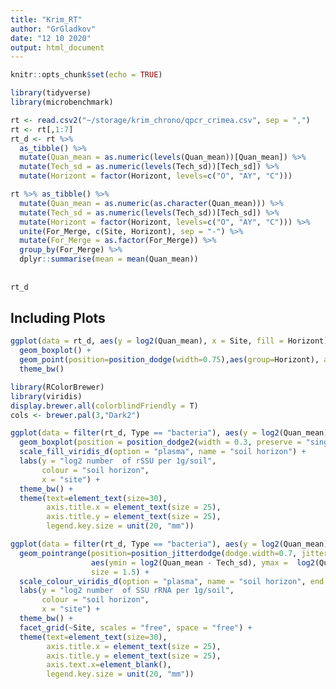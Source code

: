 ```yaml
---
title: "Krim_RT"
author: "GrGladkov"
date: "12 10 2020"
output: html_document
---
```


```r
knitr::opts_chunk$set(echo = TRUE)
```


```r
library(tidyverse)
library(microbenchmark)

rt <- read.csv2("~/storage/krim_chrono/qpcr_crimea.csv", sep = ",")
rt <- rt[,1:7]
rt_d <- rt %>% 
  as_tibble() %>% 
  mutate(Quan_mean = as.numeric(levels(Quan_mean))[Quan_mean]) %>% 
  mutate(Tech_sd = as.numeric(levels(Tech_sd))[Tech_sd]) %>% 
  mutate(Horizont = factor(Horizont, levels=c("О", "AY", "С")))

rt %>% as_tibble() %>% 
  mutate(Quan_mean = as.numeric(as.character(Quan_mean))) %>% 
  mutate(Tech_sd = as.numeric(levels(Tech_sd))[Tech_sd]) %>% 
  mutate(Horizont = factor(Horizont, levels=c("О", "AY", "С"))) %>% 
  unite(For_Merge, c(Site, Horizont), sep = "-") %>% 
  mutate(For_Merge = as.factor(For_Merge)) %>% 
  group_by(For_Merge) %>% 
  dplyr::summarise(mean = mean(Quan_mean))
              
              
rt_d


```

## Including Plots



```r

ggplot(data = rt_d, aes(y = log2(Quan_mean), x = Site, fill = Horizont)) + facet_wrap(~ Type) +
  geom_boxplot() + 
  geom_point(position=position_dodge(width=0.75),aes(group=Horizont), alpha = 0.5) +
  theme_bw()


```

```r
library(RColorBrewer)
library(viridis)
display.brewer.all(colorblindFriendly = T)
cols <- brewer.pal(3,"Dark2")

ggplot(data = filter(rt_d, Type == "bacteria"), aes(y = log2(Quan_mean), x = Site, fill = Horizont)) + 
  geom_boxplot(position = position_dodge2(width = 0.3, preserve = "single"),outlier.size = 3) + 
  scale_fill_viridis_d(option = "plasma", name = "soil horizon") +
  labs(y = "log2 number  of rSSU per 1g/soil",
       colour = "soil horizon",
       x = "site") +
  theme_bw() +
  theme(text=element_text(size=30),
        axis.title.x = element_text(size = 25),
        axis.title.y = element_text(size = 25),
        legend.key.size = unit(20, "mm"))

ggplot(data = filter(rt_d, Type == "bacteria"), aes(y = log2(Quan_mean), x = Site)) + 
  geom_pointrange(position=position_jitterdodge(dodge.width=0.7, jitter.width =0.5),
                  aes(ymin = log2(Quan_mean - Tech_sd), ymax =  log2(Quan_mean + Tech_sd), color = Horizont),
                  size = 1.5) +  
  scale_colour_viridis_d(option = "plasma", name = "soil horizon", end = 0.8) +
  labs(y = "log2 number  of SSU rRNA per 1g/soil", 
       colour = "soil horizon",
       x = "site") +
  theme_bw() +
  facet_grid(~Site, scales = "free", space = "free") +
  theme(text=element_text(size=30),
        axis.title.x = element_text(size = 25),
        axis.title.y = element_text(size = 25),
        axis.text.x=element_blank(),
        legend.key.size = unit(20, "mm"))

```
